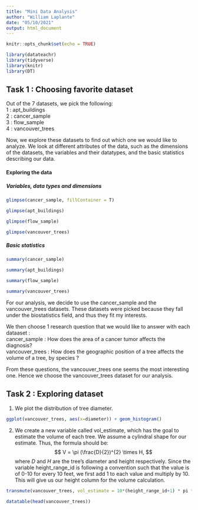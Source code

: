 ```yaml
---
title: "Mini Data Analysis"
author: "William Laplante"
date: "05/10/2021"
output: html_document
---
```


```r
knitr::opts_chunk$set(echo = TRUE)
```


```r
library(datateachr)
library(tidyverse)
library(knitr)
library(DT)
```

## Task 1 : Choosing favorite dataset

Out of the 7 datasets, we pick the following:<br>
1 : apt_buildings<br>
2 : cancer_sample<br>
3 : flow_sample<br>
4 : vancouver_trees<br>

Now, we explore these datasets to find out which one we would like to analyze. We look at different attributes of the data, such as the dimensions of the datasets, the variables and their datatypes, and the basic statistics describing our data.<br>

#### Exploring the data


##### Variables, data types and dimensions
```r
glimpse(cancer_sample, fillContainer = T)
```

```r
glimpse(apt_buildings)
```

```r
glimpse(flow_sample)
```

```r
glimpse(vancouver_trees)
```

##### Basic statistics

```r
summary(cancer_sample)
```

```r
summary(apt_buildings)
```

```r
summary(flow_sample)
```

```r
summary(vancouver_trees)
```

For our analysis, we decide to use the cancer_sample and the vancouver_trees datasets. These datasets were picked because they fall under the biostatistics field, and thus they fit my interests.<br>

We then choose 1 research question that we would like to answer with each dataaset : <br>
cancer_sample : How does the area of a cancer tumor affects the diagnosis? <br>
vancouver_trees : How does the geographic position of a tree affects the volume of a tree, by species ?<br>

From these questions, the vancouver_trees one seems the most interesting one. Hence we choose the vancouver_trees dataset for our analysis.

## Task 2 : Exploring dataset

1) We plot the distribution of tree diameter.
```r
ggplot(vancouver_trees, aes(x=diameter)) + geom_histogram()
```

2) We create a new variable called vol_estimate, which has the goal to estimate the volume of each tree. We assume a cylindral shape for our estimate. Thus, the formula should be:
$$
V = \pi (\frac{D}{2})^{2} \times H,
$$
where $D$ and $H$ are the tree's diameter and height respectively. Since the variable height_range_id is following a convention such that the value is of 0-10 for every 10 feet, we first add 1 to each value and multiply by 10. This will give us our height column for the volume calculation.


```r
transmute(vancouver_trees, vol_estimate = 10*(height_range_id+1) * pi * (diameter/2)^2)
```

```r
datatable(head(vancouver_trees))
```


